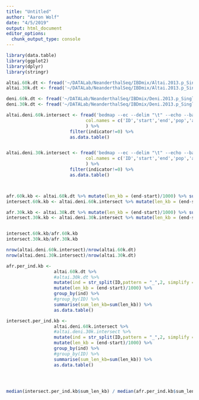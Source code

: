 ```yaml
---
title: "Untitled"
author: "Aaron Wolf"
date: "4/5/2019"
output: html_document
editor_options: 
  chunk_output_type: console
---
```


```r
library(data.table)
library(ggplot2)
library(dplyr)
library(stringr)
```


```r

altai.60k.dt <- fread('~/DATALab/NeanderthalSeq/IBDmix/Altai.2013.p_SingleArchaic.final_callset/AFRcalls.60K.by_ind.bed', col.names = c('ID','start','end','pop','anc'))
altai.30k.dt <- fread('~/DATALab/NeanderthalSeq/IBDmix/Altai.2013.p_SingleArchaic.final_callset/AFRcalls.30K.by_ind.bed', col.names = c('ID','start','end','pop','anc'))

deni.60k.dt <- fread('~/DATALab/NeanderthalSeq/IBDmix/Deni.2013.p_SingleArchaic.final_callset/AFRcalls.60K.by_ind.bed', col.names = c('ID','start','end','pop','anc'))
deni.30k.dt <- fread('~/DATALab/NeanderthalSeq/IBDmix/Deni.2013.p_SingleArchaic.final_callset/AFRcalls.30K.by_ind.bed', col.names = c('ID','start','end','pop','anc'))

altai.deni.60k.intersect <- fread('bedmap --ec --delim "\t" --echo --bases-uniq-f --indicator ~/DATALab/NeanderthalSeq/IBDmix/Altai.2013.p_SingleArchaic.final_callset/AFRcalls.60K.by_ind.bed ~/DATALab/NeanderthalSeq/IBDmix/Deni.2013.p_SingleArchaic.final_callset/AFRcalls.60K.by_ind.bed', 
                              col.names = c('ID','start','end','pop','anc','bases_f','indicator')
                              ) %>% 
                        filter(indicator!=0) %>%
                        as.data.table()


altai.deni.30k.intersect <- fread('bedmap --ec --delim "\t" --echo --bases-uniq-f --indicator ~/DATALab/NeanderthalSeq/IBDmix/Altai.2013.p_SingleArchaic.final_callset/AFRcalls.30K.by_ind.bed ~/DATALab/NeanderthalSeq/IBDmix/Deni.2013.p_SingleArchaic.final_callset/AFRcalls.30K.by_ind.bed', 
                              col.names = c('ID','start','end','pop','anc','bases_f','indicator')
                              ) %>% 
                        filter(indicator!=0) %>%
                        as.data.table()



afr.60k.kb <- altai.60k.dt %>% mutate(len_kb = (end-start)/1000) %>% summarise_at(.vars = 'len_kb', .funs = sum)
intersect.60k.kb <- altai.deni.60k.intersect %>% mutate(len_kb = (end-start)/1000) %>% summarise_at(.vars = 'len_kb', .funs = sum)

afr.30k.kb <- altai.30k.dt %>% mutate(len_kb = (end-start)/1000) %>% summarise_at(.vars = 'len_kb', .funs = sum)
intersect.30k.kb <- altai.deni.30k.intersect %>% mutate(len_kb = (end-start)/1000) %>% summarise_at(.vars = 'len_kb', .funs = sum)


intersect.60k.kb/afr.60k.kb
intersect.30k.kb/afr.30k.kb

nrow(altai.deni.60k.intersect)/nrow(altai.60k.dt)
nrow(altai.deni.30k.intersect)/nrow(altai.30k.dt)

afr.per_ind.kb <- 
                  altai.60k.dt %>%
                  #altai.30k.dt %>%
                  mutate(ind = str_split(ID,pattern = "_",2, simplify = TRUE)[,2]) %>% 
                  mutate(len_kb = (end-start)/1000) %>% 
                  group_by(ind) %>%
                  #group_by(ID) %>%
                  summarise(sum_len_kb=sum(len_kb)) %>% 
                  as.data.table()

intersect.per_ind.kb <- 
                  altai.deni.60k.intersect %>% 
                  #altai.deni.30k.intersect %>%
                  mutate(ind = str_split(ID,pattern = "_",2, simplify = TRUE)[,2]) %>% 
                  mutate(len_kb = (end-start)/1000) %>% 
                  group_by(ind) %>%
                  #group_by(ID) %>%
                  summarise(sum_len_kb=sum(len_kb)) %>% 
                  as.data.table()




median(intersect.per_ind.kb$sum_len_kb) / median(afr.per_ind.kb$sum_len_kb)

```

